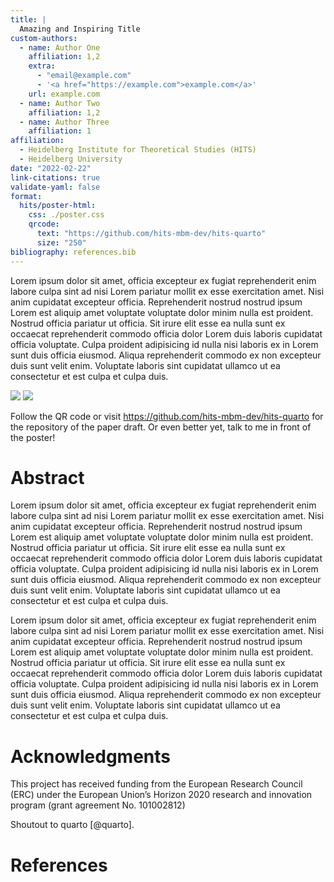 ```yaml
---
title: |
  Amazing and Inspiring Title
custom-authors:
  - name: Author One
    affiliation: 1,2
    extra:
      - "email@example.com"
      - '<a href="https://example.com">example.com</a>'
    url: example.com
  - name: Author Two
    affiliation: 1,2
  - name: Author Three
    affiliation: 1
affiliation:
  - Heidelberg Institute for Theoretical Studies (HITS)
  - Heidelberg University
date: "2022-02-22"
link-citations: true
validate-yaml: false
format:
  hits/poster-html:
    css: ./poster.css
    qrcode:
      text: "https://github.com/hits-mbm-dev/hits-quarto"
      size: "250"
bibliography: references.bib
---
```



::: {#hero}
::: {#qrcode}
:::

Lorem ipsum dolor sit amet, officia excepteur ex fugiat reprehenderit
enim labore culpa sint ad nisi Lorem pariatur mollit ex esse
exercitation amet. Nisi anim cupidatat excepteur officia. Reprehenderit
nostrud nostrud ipsum Lorem est aliquip amet voluptate voluptate dolor
minim nulla est proident. Nostrud officia pariatur ut officia. Sit irure
elit esse ea nulla sunt ex occaecat reprehenderit commodo officia dolor
Lorem duis laboris cupidatat officia voluptate. Culpa proident
adipisicing id nulla nisi laboris ex in Lorem sunt duis officia eiusmod.
Aliqua reprehenderit commodo ex non excepteur duis sunt velit enim.
Voluptate laboris sint cupidatat ullamco ut ea consectetur et est culpa
et culpa duis.

![](www/hits-logo-large-negative.png){#logo-hits .logo}
![](www/logo-uni-hd-bw-inv.png){#logo-uni-hd .logo}

::: {.call-to-action}
Follow the QR code or visit
<https://github.com/hits-mbm-dev/hits-quarto> for the repository of
the paper draft. Or even better yet, talk to me in front of the poster!
:::
:::

::: {#left-bar}
# Abstract

Lorem ipsum dolor sit amet, officia excepteur ex fugiat reprehenderit
enim labore culpa sint ad nisi Lorem pariatur mollit ex esse
exercitation amet. Nisi anim cupidatat excepteur officia. Reprehenderit
nostrud nostrud ipsum Lorem est aliquip amet voluptate voluptate dolor
minim nulla est proident. Nostrud officia pariatur ut officia. Sit irure
elit esse ea nulla sunt ex occaecat reprehenderit commodo officia dolor
Lorem duis laboris cupidatat officia voluptate. Culpa proident
adipisicing id nulla nisi laboris ex in Lorem sunt duis officia eiusmod.
Aliqua reprehenderit commodo ex non excepteur duis sunt velit enim.
Voluptate laboris sint cupidatat ullamco ut ea consectetur et est culpa
et culpa duis.
:::

::: {#right-bar}
Lorem ipsum dolor sit amet, officia excepteur ex fugiat reprehenderit
enim labore culpa sint ad nisi Lorem pariatur mollit ex esse
exercitation amet. Nisi anim cupidatat excepteur officia. Reprehenderit
nostrud nostrud ipsum Lorem est aliquip amet voluptate voluptate dolor
minim nulla est proident. Nostrud officia pariatur ut officia. Sit irure
elit esse ea nulla sunt ex occaecat reprehenderit commodo officia dolor
Lorem duis laboris cupidatat officia voluptate. Culpa proident
adipisicing id nulla nisi laboris ex in Lorem sunt duis officia eiusmod.
Aliqua reprehenderit commodo ex non excepteur duis sunt velit enim.
Voluptate laboris sint cupidatat ullamco ut ea consectetur et est culpa
et culpa duis.

# Acknowledgments

This project has received funding from the European Research Council
(ERC) under the European Union's Horizon 2020 research and innovation
program (grant agreement No. 101002812)

Shoutout to quarto [@quarto].

# References

::: {#refs}
:::
:::

